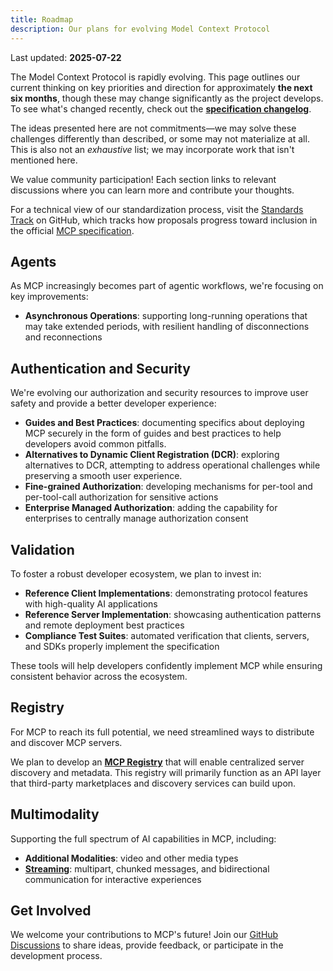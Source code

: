 ```yaml
---
title: Roadmap
description: Our plans for evolving Model Context Protocol
---
```


<Info>Last updated: **2025-07-22**</Info>

The Model Context Protocol is rapidly evolving. This page outlines our current thinking on key priorities and direction for approximately **the next six months**, though these may change significantly as the project develops. To see what's changed recently, check out the **[specification changelog](/specification/2025-06-18/changelog/)**.

<Note>

The ideas presented here are not commitments—we may solve these challenges differently than described, or some may not materialize at all. This is also not an _exhaustive_ list; we may incorporate work that isn't mentioned here.

</Note>

We value community participation! Each section links to relevant discussions where you can learn more and contribute your thoughts.

For a technical view of our standardization process, visit the [Standards Track](https://github.com/orgs/modelcontextprotocol/projects/2/views/2) on GitHub, which tracks how proposals progress toward inclusion in the official [MCP specification](https://spec.modelcontextprotocol.io).

## Agents

As MCP increasingly becomes part of agentic workflows, we're focusing on key improvements:

- **Asynchronous Operations**: supporting long-running operations that may take extended periods, with resilient handling of disconnections and reconnections

## Authentication and Security

We're evolving our authorization and security resources to improve user safety and provide a better developer experience:

- **Guides and Best Practices**: documenting specifics about deploying MCP securely in the form of guides and best practices to help developers avoid common pitfalls.
- **Alternatives to Dynamic Client Registration (DCR)**: exploring alternatives to DCR, attempting to address operational challenges while preserving a smooth user experience.
- **Fine-grained Authorization**: developing mechanisms for per-tool and per-tool-call authorization for sensitive actions
- **Enterprise Managed Authorization**: adding the capability for enterprises to centrally manage authorization consent

## Validation

To foster a robust developer ecosystem, we plan to invest in:

- **Reference Client Implementations**: demonstrating protocol features with high-quality AI applications
- **Reference Server Implementation**: showcasing authentication patterns and remote deployment best practices
- **Compliance Test Suites**: automated verification that clients, servers, and SDKs properly implement the specification

These tools will help developers confidently implement MCP while ensuring consistent behavior across the ecosystem.

## Registry

For MCP to reach its full potential, we need streamlined ways to distribute and discover MCP servers.

We plan to develop an [**MCP Registry**](https://github.com/orgs/modelcontextprotocol/discussions/159) that will enable centralized server discovery and metadata. This registry will primarily function as an API layer that third-party marketplaces and discovery services can build upon.

## Multimodality

Supporting the full spectrum of AI capabilities in MCP, including:

- **Additional Modalities**: video and other media types
- **[Streaming](https://github.com/modelcontextprotocol/specification/issues/117)**: multipart, chunked messages, and bidirectional communication for interactive experiences

## Get Involved

We welcome your contributions to MCP's future! Join our [GitHub Discussions](https://github.com/orgs/modelcontextprotocol/discussions) to share ideas, provide feedback, or participate in the development process.
